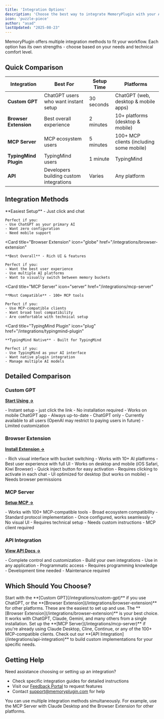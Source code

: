 ```yaml
---
title: 'Integration Options'
description: 'Choose the best way to integrate MemoryPlugin with your AI tools'
icon: 'puzzle-piece'
author: "asad"
lastUpdated: "2025-08-23"
---
```



<ArticleInfo author="asad" lastUpdated="2025-08-23" />

MemoryPlugin offers multiple integration methods to fit your workflow. Each option has its own strengths - choose based on your needs and technical comfort level.

## Quick Comparison

| Integration | Best For | Setup Time | Platforms |
|------------|----------|------------|-----------|
| **Custom GPT** | ChatGPT users who want instant setup | 30 seconds | ChatGPT (web, desktop & mobile apps) |
| **Browser Extension** | Best overall experience | 2 minutes | 10+ platforms (desktop & mobile) |
| **MCP Server** | MCP ecosystem users | 5 minutes | 100+ MCP clients (including some mobile) |
| **TypingMind Plugin** | TypingMind users | 1 minute | TypingMind |
| **API** | Developers building custom integrations | Varies | Any platform |

## Integration Methods

<CardGroup cols={2}>
  <Card
    title="Custom GPT"
    icon="message"
    href="/integrations/custom-gpt"
  >
    **Easiest Setup** - Just click and chat
    
    Perfect if you:
    - Use ChatGPT as your primary AI
    - Want zero configuration
    - Need mobile support
  </Card>
  
  <Card
    title="Browser Extension"
    icon="globe"
    href="/integrations/browser-extension"
  >
    **Best Overall** - Rich UI & features
    
    Perfect if you:
    - Want the best user experience
    - Use multiple AI platforms
    - Want to visually switch between memory buckets
  </Card>
  
  <Card
    title="MCP Server"
    icon="server"
    href="/integrations/mcp-server"
  >
    **Most Compatible** - 100+ MCP tools
    
    Perfect if you:
    - Use MCP-compatible clients
    - Want broad tool compatibility
    - Are comfortable with technical setup
  </Card>
  
  <Card
    title="TypingMind Plugin"
    icon="plug"
    href="/integrations/typingmind-plugin"
  >
    **TypingMind Native** - Built for TypingMind
    
    Perfect if you:
    - Use TypingMind as your AI interface
    - Want native plugin integration
    - Manage multiple AI models
  </Card>
</CardGroup>

## Detailed Comparison

### Custom GPT
**[Start Using →](/integrations/custom-gpt)**

<Tabs>
  <Tab title="Pros">
    - Instant setup - just click the link
    - No installation required
    - Works on mobile ChatGPT app
    - Always up-to-date
  </Tab>
  <Tab title="Cons">
    - ChatGPT only
    - Currently available to all users (OpenAI may restrict to paying users in future)
    - Limited customization
  </Tab>
</Tabs>

### Browser Extension
**[Install Extension →](/integrations/browser-extension)**

<Tabs>
  <Tab title="Pros">
    - Rich visual interface with bucket switching
    - Works with 10+ AI platforms
    - Best user experience with full UI
    - Works on desktop and mobile (iOS Safari, Kiwi Browser)
    - Quick inject button for easy activation
  </Tab>
  <Tab title="Cons">
    - Requires clicking to activate in each chat
    - UI optimized for desktop (but works on mobile)
    - Needs browser permissions
  </Tab>
</Tabs>

### MCP Server
**[Setup MCP →](/integrations/mcp-server)**

<Tabs>
  <Tab title="Pros">
    - Works with 100+ MCP-compatible tools
    - Broad ecosystem compatibility
    - Standard protocol implementation
    - Once configured, works seamlessly
  </Tab>
  <Tab title="Cons">
    - No visual UI
    - Requires technical setup
    - Needs custom instructions
    - MCP client required
  </Tab>
</Tabs>

### API Integration
**[View API Docs →](/integrations/api-integration)**

<Tabs>
  <Tab title="Pros">
    - Complete control and customization
    - Build your own integrations
    - Use in any application
    - Programmatic access
  </Tab>
  <Tab title="Cons">
    - Requires programming knowledge
    - Development time needed
    - Maintenance required
  </Tab>
</Tabs>

## Which Should You Choose?

<AccordionGroup>
  <Accordion title="I'm new to MemoryPlugin" icon="seedling">
    Start with the **[Custom GPT](/integrations/custom-gpt)** if you use ChatGPT, or the **[Browser Extension](/integrations/browser-extension)** for other platforms. These are the easiest to set up and use.
  </Accordion>
  
  <Accordion title="I use multiple AI platforms" icon="layer-group">
    The **[Browser Extension](/integrations/browser-extension)** is your best choice. It works with ChatGPT, Claude, Gemini, and many others from a single installation.
  </Accordion>
  
  <Accordion title="I use MCP-compatible tools" icon="plug">
    Set up the **[MCP Server](/integrations/mcp-server)** if you're already using Claude Desktop, Cline, Continue, or any of the 100+ MCP-compatible clients.
  </Accordion>
  
  <Accordion title="I'm a developer" icon="code">
    Check out our **[API Integration](/integrations/api-integration)** to build custom implementations for your specific needs.
  </Accordion>
</AccordionGroup>

## Getting Help

Need assistance choosing or setting up an integration?

- Check specific integration guides for detailed instructions
- Visit our [Feedback Portal](https://feedback.memoryplugin.com) to request features
- Contact [support@memoryplugin.com](mailto:support@memoryplugin.com) for help

<Info>
You can use multiple integration methods simultaneously. For example, use the MCP Server with Claude Desktop and the Browser Extension for other platforms.
</Info>
